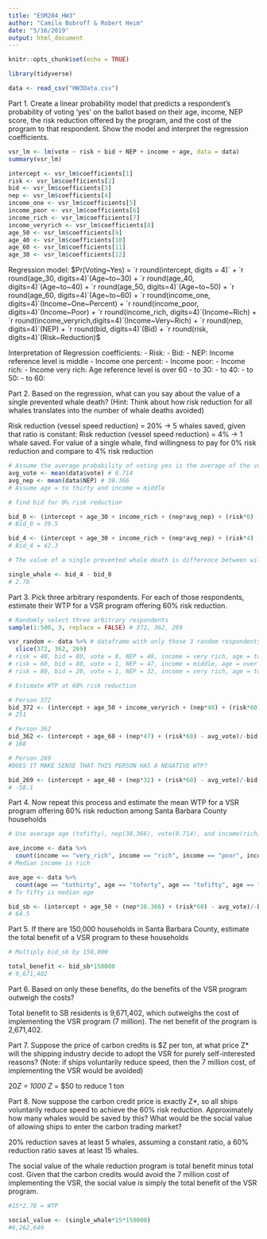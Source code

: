 ```yaml
---
title: "ESM204_HW3"
author: "Camila Bobroff & Robert Heim"
date: "5/16/2019"
output: html_document
---
```


```r
knitr::opts_chunk$set(echo = TRUE)
```

```r
library(tidyverse)
```

```r
data <- read_csv("HW3Data.csv")
```

Part 1. Create a linear probability model that predicts a respondent's probability of voting 'yes' on the ballot based on their age, income, NEP score, the risk reduction offered by the program, and the cost of the program to that respondent. Show the model and interpret the regression coefficients.

```r

vsr_lm <- lm(vote ~ risk + bid + NEP + income + age, data = data)
summary(vsr_lm)

intercept <- vsr_lm$coefficients[1]
risk <- vsr_lm$coefficients[2]
bid <- vsr_lm$coefficients[3]
nep <- vsr_lm$coefficients[4]
income_one <- vsr_lm$coefficients[5]
income_poor <- vsr_lm$coefficients[6]
income_rich <- vsr_lm$coefficients[7]
income_veryrich <- vsr_lm$coefficients[8]
age_50 <- vsr_lm$coefficients[9]
age_40 <- vsr_lm$coefficients[10]
age_60 <- vsr_lm$coefficients[11]
age_30 <- vsr_lm$coefficients[12]

```

Regression model:
$Pr(Voting~Yes) = `r round(intercept, digits = 4)` + `r round(age_30, digits=4)`(Age~to~30) + `r round(age_40, digits=4)`(Age~to~40) + `r round(age_50, digits=4)`(Age~to~50) + `r round(age_60, digits=4)`(Age~to~60) + `r round(income_one, digits=4)`(Income~One~Percent) + `r round(income_poor, digits=4)`(Income~Poor) + `r round(income_rich, digits=4)`(Income~Rich) + `r round(income_veryrich,digits=4)`(Income~Very~Rich) + `r round(nep, digits=4)`(NEP) + `r round(bid, digits=4)`(Bid) + `r round(risk, digits=4)`(Risk~Reduction)$

Interpretation of Regression coefficients:
- Risk:
- Bid:
- NEP:
Income reference level is middle
- Income one percent:
- Income poor:
- Income rich:
- Income very rich:
Age reference level is over 60
- to 30:
- to 40:
- to 50:
- to 60:

Part 2. Based on the regression, what can you say about the value of a single prevented whale death? (Hint: Think about how risk reduction for all whales translates into the number of whale deaths avoided)

Risk reduction (vessel speed reduction) = 20% -> 5 whales saved, given that ratio is constant:
Risk reduction (vessel speed reduction) = 4% -> 1 whale saved. For value of a single whale, find willingness to pay for 0% risk reduction and compare to 4% risk reduction
```r
# Assume the average probability of voting yes is the average of the votes
avg_vote <- mean(data$vote) # 0.714
avg_nep <- mean(data$NEP) # 38.366
# Assume age = to thirty and income = middle

# find bid for 0% risk reduction

bid_0 <- (intercept + age_30 + income_rich + (nep*avg_nep) + (risk*0) - avg_vote)/-bid
# Bid_0 = 39.5

bid_4 <- (intercept + age_30 + income_rich + (nep*avg_nep) + (risk*4) - avg_vote)/-bid
# Bid_4 = 42.3

# The value of a single prevented whale death is difference between willingness to pay of 4% and 0% vessel speed reduction

single_whale <- bid_4 - bid_0
# 2.78

```

Part 3. Pick three arbitrary respondents. For each of those respondents, estimate their WTP for a VSR program offering 60% risk reduction.

```r
# Randomly select three arbitrary respondents 
sample(1:500, 3, replace = FALSE) # 372, 362, 269

vsr_random <- data %>% # dataframe with only those 3 random respondents
  slice(372, 362, 269)
# risk = 40, bid = 80, vote = 0, NEP = 48, income = very rich, age = to 50
# risk = 60, bid = 80, vote = 1, NEP = 47, income = middle, age = over 60
# risk = 80, bid = 20, vote = 1, NEP = 32, income = very rich, age = to 40

# Estimate WTP at 60% risk reduction

# Person 372
bid_372 <- (intercept + age_50 + income_veryrich + (nep*48) + (risk*60) - avg_vote)/-bid
# 251

# Person 362
bid_362 <- (intercept + age_60 + (nep*47) + (risk*60) - avg_vote)/-bid
# 168

# Person 269 
#DOES IT MAKE SENSE THAT THIS PERSON HAS A NEGATIVE WTP?

bid_269 <- (intercept + age_40 + (nep*32) + (risk*60) - avg_vote)/-bid
# -58.1
```

Part 4. Now repeat this process and estimate the mean WTP for a VSR program offering 60% risk reduction among Santa Barbara County households

```r
# Use average age (tofifty), nep(38.366), vote(0.714), and income(rich) for Santa Barbara County

ave_income <- data %>% 
  count(income == "very_rich", income == "rich", income == "poor", income == "one_percent", income == "middle")
# Median income is rich

ave_age <- data %>% 
  count(age == "tothirty", age == "toforty", age == "tofifty", age == "tosixty", age == "oversixty")
# To fifty is median age

bid_sb <- (intercept + age_50 + (nep*38.366) + (risk*60) - avg_vote)/-bid
# 64.5

```

Part 5. If there are 150,000 households in Santa Barbara County, estimate the total benefit of a VSR program to these households

```r
# Multiply bid_sb by 150,000

total_benefit <- bid_sb*150000
# 9,671,402

```

Part 6. Based on only these benefits, do the benefits of the VSR program outweigh the costs?

Total benefit to SB residents is 9,671,402, which outweighs the cost of implementing the VSR program (7 million). The net benefit of the program is 2,671,402.

Part 7. Suppose the price of carbon credits is $Z per ton, at what price Z* will the shipping industry decide to adopt the VSR for purely self-interested reasons? (Note: if ships voluntarily reduce speed, then the 7 million cost, of implementing the VSR would be avoided)

20*Z = 1000
Z* = $50 to reduce 1 ton

Part 8. Now suppose the carbon credit price is exactly Z*, so all ships voluntarily reduce speed to achieve the 60% risk reduction. Approximately how many whales would be saved by this? What would be the social value of allowing ships to enter the carbon trading market?

20% reduction saves at least 5 whales, assuming a constant ratio, a 60% reduction ratio saves at least 15 whales.

The social value of the whale reduction program is total benefit minus total cost. Given that the carbon credits would avoid the 7 million cost of implementing the VSR, the social value is simply the total benefit of the VSR program.

```r

#15*2.78 = WTP

social_value <- (single_whale*15*150000)
#6,262,649
```


